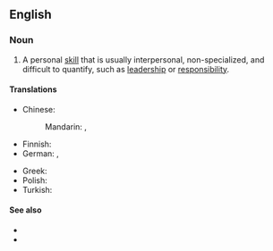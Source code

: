 ==English==

===Noun===
{{en-noun}}
{{wikipedia}}

# {{lb|en|human resources}} A personal [[skill]] that is usually interpersonal, non-specialized, and difficult to quantify, such as [[leadership]] or [[responsibility]].
#: {{cot|en|hard skill}}

====Translations====
{{trans-top|personal skill that is usually interpersonal, non-specialized, and difficult to quantify}}
* Chinese:
*: Mandarin: {{t|cmn|軟技能}}, {{t|cmn|软技能|tr=ruǎnjìnéng}}
* Finnish: {{t-needed|fi}}
* German: {{t|de|soziale Kompetenz|f}}, {{t+|de|Soft Skills|p}}
{{trans-mid}}
* Greek: {{t+|el|ήπια δεξιότητα|f}}
* Polish: {{t-needed|pl}}
* Turkish: {{t|tr|yumuşak beceri}}
{{trans-bottom}}

====See also====
* {{l|en|people skills}}
* {{l|en|soft asset}}